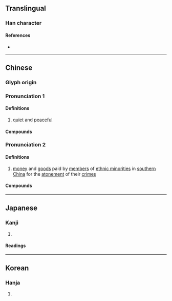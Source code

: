 {{character info}}
==Translingual==

===Han character===
{{Han char|rn=9|rad=人|as=08|sn=10|four=29289|canj=OFF|ids=⿰亻炎}}

====References====
* {{Han ref|kx=0107.280|dkj=00768|dj=0229.080|hdz=10184.010|uh=5013|ud=20499|bh=D0CB|bd=53451}}

----

==Chinese==
{{zh-forms}}

===Glyph origin===
{{Han etym}}

===Pronunciation 1===
{{zh-pron
|m=tán
|c=taam4
|mc=1,2
|oc=1,2
|cat=a
}}

====Definitions====
{{zh-hanzi}}

# {{lb|zh|obsolete}} [[quiet]] and [[peaceful]]

====Compounds====
{{zh-der|倓然}}

===Pronunciation 2===
{{zh-pron
|m=tàn
|mc=3
|oc=3
|cat=a
}}

====Definitions====
{{zh-hanzi}}

# {{lb|zh|historical}} [[money]] and [[good]]s paid by [[member]]s of [[ethnic minorities]] in [[southern]] [[China]] for the [[atonement]] of their [[crime]]s
#: {{zh-alt-inline|賧}}

====Compounds====
{{zh-der|倓錢}}

----

==Japanese==

===Kanji===
{{ja-kanji|grade=|rs=人08}}

# {{rfdef|ja|sort=人08}}

====Readings====
{{ja-readings|on=たん,だん|kun=やすい,しずか}}

----

==Korean==

===Hanja===
{{ko-hanja|담}}

# {{rfdef|ko|sort=人08}}
